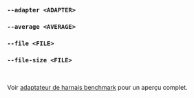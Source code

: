 ### `--adapter <ADAPTER>`
### `--average <AVERAGE>`
### `--file <FILE>`
### `--file-size <FILE>`

<br />

Voir [adaptateur de harnais benchmark](/fr/docs/explanation/adapters/) pour un aperçu complet.
